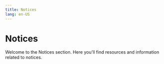 ```yaml
---
title: Notices
lang: en-US
---
```



# Notices

Welcome to the Notices section. Here you'll find resources and information related to notices.

<Cards>
  <Card title="Preparing for Fault Proofs Breaking Changes" href="/builders/notices/fp-changes" />
  <Card title="Preparing for Granite Breaking Changes" href="/builders/notices/granite-changes" />
  <Card title="sdk-deprecation" href="/builders/notices/sdk-deprecation" />
</Cards>